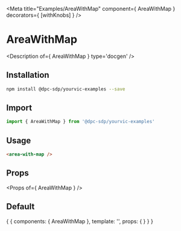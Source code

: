 
<Meta title="Examples/AreaWithMap" component={ AreaWithMap } decorators={ [withKnobs] } />

# AreaWithMap

<Description of={ AreaWithMap } type='docgen' />

## Installation

```bash
npm install @dpc-sdp/yourvic-examples --save
```

## Import

```javascript
import { AreaWithMap } from '@dpc-sdp/yourvic-examples'
```

## Usage

```html
<area-with-map />
```

## Props

<Props of={ AreaWithMap } />

## Default

<Preview>
  <Story name="Default">
    {
      {
        components: { AreaWithMap },
        template: '<area-with-map />',
        props: {
        }
      }
    }
  </Story>
</Preview>
